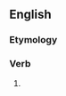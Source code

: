 ==English==

===Etymology===
{{suffix|en|show|est}}

===Verb===
{{head|en|verb form}}

# {{en-archaic second-person singular of|show|lang=en}}